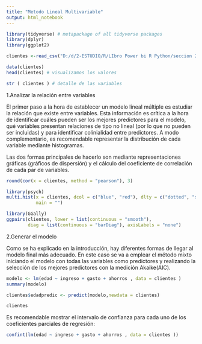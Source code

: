 ---
title: "Metodo Lineal Multivariable"
output: html_notebook
---


```{r load_libraries, warning=FALSE, message=FALSE }

library(tidyverse) # metapackage of all tidyverse packages
library(dplyr)
library(ggplot2)
```




```{r}
clientes <-read_csv("D:/d/2-ESTUDIO/R/LIbro Power bi R Python/seccion 2/Seccion II R/clientes.csv")

data(clientes)
head(clientes) # visualizamos los valores

```



```{r}
str ( clientes ) # detalle de las variables


```

1.Analizar la relación entre variables

El primer paso a la hora de establecer un modelo lineal múltiple es estudiar la relación que existe entre variables. Esta información es crítica a la hora de identificar cuáles pueden ser los mejores predictores para el modelo, qué variables presentan relaciones de tipo no lineal (por lo que no pueden ser incluidas) y para identificar colinialidad entre predictores. A modo complementario, es recomendable representar la distribución de cada variable mediante histogramas.

Las dos formas principales de hacerlo son mediante representaciones gráficas (gráficos de dispersión) y el cálculo del coeficiente de correlación de cada par de variables.


```{r}
round(cor(x = clientes, method = "pearson"), 3)

```

```{r}
library(psych)
multi.hist(x = clientes, dcol = c("blue", "red"), dlty = c("dotted", "solid"),
           main = "")


```


```{r}
library(GGally)
ggpairs(clientes, lower = list(continuous = "smooth"),
        diag = list(continuous = "barDiag"), axisLabels = "none")


```

2.Generar el modelo

Como se ha explicado en la introducción, hay diferentes formas de llegar al modelo final más adecuado. En este caso se va a emplear el método mixto iniciando el modelo con todas las variables como predictores y realizando la selección de los mejores predictores con la medición Akaike(AIC).


```{r}

modelo <- lm(edad ~ ingreso + gasto + ahorros , data = clientes )
summary(modelo)


```

```{r}
clientes$edadpredic <- predict(modelo,newdata = clientes)

clientes
```

Es recomendable mostrar el intervalo de confianza para cada uno de los coeficientes parciales de regresión:


```{r}

confint(lm(edad ~ ingreso + gasto + ahorros , data = clientes ))

```


